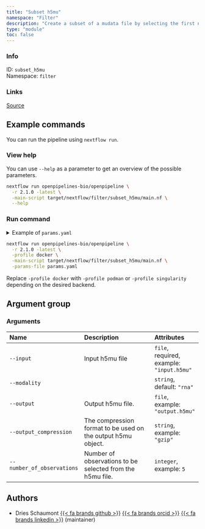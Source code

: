 ```yaml
---
title: "Subset h5mu"
namespace: "Filter"
description: "Create a subset of a mudata file by selecting the first number of observations"
type: "module"
toc: false
---
```


::: {.column-margin}

### Info

ID: `subset_h5mu`  
Namespace: `filter`

### Links
[Source](https://github.com/openpipelines-bio/openpipeline/blob/2.1.0/src/filter/subset_h5mu/config.vsh.yaml){.btn-action .btn-sm .btn-info .btn role="button"}

:::



## Example commands

You can run the pipeline using `nextflow run`.

### View help

You can use `--help` as a parameter to get an overview of the possible parameters.

```bash
nextflow run openpipelines-bio/openpipeline \
  -r 2.1.0 -latest \
  -main-script target/nextflow/filter/subset_h5mu/main.nf \
  --help
```

### Run command

<details>
<summary>Example of `params.yaml`</summary>
```yaml
# Arguments
input: # please fill in - example: "input.h5mu"
modality: "rna"
# output: "$id.$key.output.h5mu"
# output_compression: "gzip"
# number_of_observations: 5

# Nextflow input-output arguments
publish_dir: # please fill in - example: "output/"
# param_list: "my_params.yaml"
```
</details>

```bash
nextflow run openpipelines-bio/openpipeline \
  -r 2.1.0 -latest \
  -profile docker \
  -main-script target/nextflow/filter/subset_h5mu/main.nf \
  -params-file params.yaml
```

:::{.callout-note}
Replace `-profile docker` with `-profile podman` or `-profile singularity` depending on the desired backend.
:::

## Argument group

### Arguments

|Name                       |Description                                                  |Attributes                                |
|:----------|:--------------------------------------------------|:--------------------|
|`--input`                  |Input h5mu file                                              |`file`, required, example: `"input.h5mu"` |
|`--modality`               |                                                             |`string`, default: `"rna"`                |
|`--output`                 |Output h5mu file.                                            |`file`, example: `"output.h5mu"`          |
|`--output_compression`     |The compression format to be used on the output h5mu object. |`string`, example: `"gzip"`               |
|`--number_of_observations` |Number of observations to be selected from the h5mu file.    |`integer`, example: `5`                   |

## Authors


  * Dries Schaumont [{{< fa brands github >}}](https://github.com/DriesSchaumont) [{{< fa brands orcid >}}](https://orcid.org/0000-0002-4389-0440) [{{< fa brands linkedin >}}](https://linkedin.com/in/dries-schaumont) (maintainer)

